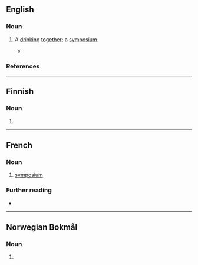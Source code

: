 ==English==

===Noun===
{{en-noun|?}}

# {{lb|en|obsolete}} A [[drink]]ing [[together]]; a [[symposium]].
#* {{RQ:Scott Waverley|passage=our '''symposion''' last night}}

===References===
{{R:Webster 1913}}

----

==Finnish==

===Noun===
{{head|fi|noun form}}

# {{fi-form of|case=genitive|pl=singular|symposio}}

----

==French==

===Noun===
{{fr-noun|m}}

# [[symposium]]

===Further reading===
* {{R:TLFi}}

----

==Norwegian Bokmål==

===Noun===
{{nb-noun-n2|symposi}}

# {{alt form|nocap=1|nb|symposium|t=symposium}}